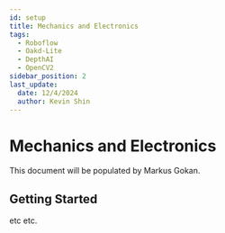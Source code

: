 ```yaml
---
id: setup
title: Mechanics and Electronics
tags:
  - Roboflow
  - Oakd-Lite
  - DepthAI
  - OpenCV2
sidebar_position: 2
last_update:
  date: 12/4/2024
  author: Kevin Shin
---
```



# Mechanics and Electronics

This document will be populated by Markus Gokan.

## Getting Started

etc etc.